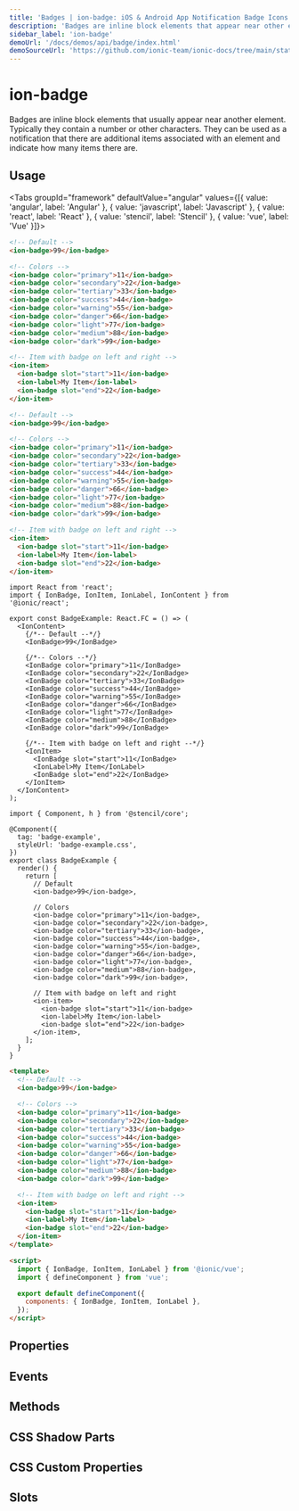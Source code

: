 ```yaml
---
title: 'Badges | ion-badge: iOS & Android App Notification Badge Icons'
description: 'Badges are inline block elements that appear near other elements on iOS & Android apps—use ion-badges as notifications that indicate how many items there are.'
sidebar_label: 'ion-badge'
demoUrl: '/docs/demos/api/badge/index.html'
demoSourceUrl: 'https://github.com/ionic-team/ionic-docs/tree/main/static/demos/api/badge/index.html'
---
```




# ion-badge

Badges are inline block elements that usually appear near another element. Typically they contain a number or other characters. They can be used as a notification that there are additional items associated with an element and indicate how many items there are.

## Usage

<Tabs groupId="framework" defaultValue="angular" values={[{ value: 'angular', label: 'Angular' }, { value: 'javascript', label: 'Javascript' }, { value: 'react', label: 'React' }, { value: 'stencil', label: 'Stencil' }, { value: 'vue', label: 'Vue' }]}>

<TabItem value="angular">

```html
<!-- Default -->
<ion-badge>99</ion-badge>

<!-- Colors -->
<ion-badge color="primary">11</ion-badge>
<ion-badge color="secondary">22</ion-badge>
<ion-badge color="tertiary">33</ion-badge>
<ion-badge color="success">44</ion-badge>
<ion-badge color="warning">55</ion-badge>
<ion-badge color="danger">66</ion-badge>
<ion-badge color="light">77</ion-badge>
<ion-badge color="medium">88</ion-badge>
<ion-badge color="dark">99</ion-badge>

<!-- Item with badge on left and right -->
<ion-item>
  <ion-badge slot="start">11</ion-badge>
  <ion-label>My Item</ion-label>
  <ion-badge slot="end">22</ion-badge>
</ion-item>
```

</TabItem>

<TabItem value="javascript">

```html
<!-- Default -->
<ion-badge>99</ion-badge>

<!-- Colors -->
<ion-badge color="primary">11</ion-badge>
<ion-badge color="secondary">22</ion-badge>
<ion-badge color="tertiary">33</ion-badge>
<ion-badge color="success">44</ion-badge>
<ion-badge color="warning">55</ion-badge>
<ion-badge color="danger">66</ion-badge>
<ion-badge color="light">77</ion-badge>
<ion-badge color="medium">88</ion-badge>
<ion-badge color="dark">99</ion-badge>

<!-- Item with badge on left and right -->
<ion-item>
  <ion-badge slot="start">11</ion-badge>
  <ion-label>My Item</ion-label>
  <ion-badge slot="end">22</ion-badge>
</ion-item>
```

</TabItem>

<TabItem value="react">

```tsx
import React from 'react';
import { IonBadge, IonItem, IonLabel, IonContent } from '@ionic/react';

export const BadgeExample: React.FC = () => (
  <IonContent>
    {/*-- Default --*/}
    <IonBadge>99</IonBadge>

    {/*-- Colors --*/}
    <IonBadge color="primary">11</IonBadge>
    <IonBadge color="secondary">22</IonBadge>
    <IonBadge color="tertiary">33</IonBadge>
    <IonBadge color="success">44</IonBadge>
    <IonBadge color="warning">55</IonBadge>
    <IonBadge color="danger">66</IonBadge>
    <IonBadge color="light">77</IonBadge>
    <IonBadge color="medium">88</IonBadge>
    <IonBadge color="dark">99</IonBadge>

    {/*-- Item with badge on left and right --*/}
    <IonItem>
      <IonBadge slot="start">11</IonBadge>
      <IonLabel>My Item</IonLabel>
      <IonBadge slot="end">22</IonBadge>
    </IonItem>
  </IonContent>
);
```

</TabItem>

<TabItem value="stencil">

```tsx
import { Component, h } from '@stencil/core';

@Component({
  tag: 'badge-example',
  styleUrl: 'badge-example.css',
})
export class BadgeExample {
  render() {
    return [
      // Default
      <ion-badge>99</ion-badge>,

      // Colors
      <ion-badge color="primary">11</ion-badge>,
      <ion-badge color="secondary">22</ion-badge>,
      <ion-badge color="tertiary">33</ion-badge>,
      <ion-badge color="success">44</ion-badge>,
      <ion-badge color="warning">55</ion-badge>,
      <ion-badge color="danger">66</ion-badge>,
      <ion-badge color="light">77</ion-badge>,
      <ion-badge color="medium">88</ion-badge>,
      <ion-badge color="dark">99</ion-badge>,

      // Item with badge on left and right
      <ion-item>
        <ion-badge slot="start">11</ion-badge>
        <ion-label>My Item</ion-label>
        <ion-badge slot="end">22</ion-badge>
      </ion-item>,
    ];
  }
}
```

</TabItem>

<TabItem value="vue">

```html
<template>
  <!-- Default -->
  <ion-badge>99</ion-badge>

  <!-- Colors -->
  <ion-badge color="primary">11</ion-badge>
  <ion-badge color="secondary">22</ion-badge>
  <ion-badge color="tertiary">33</ion-badge>
  <ion-badge color="success">44</ion-badge>
  <ion-badge color="warning">55</ion-badge>
  <ion-badge color="danger">66</ion-badge>
  <ion-badge color="light">77</ion-badge>
  <ion-badge color="medium">88</ion-badge>
  <ion-badge color="dark">99</ion-badge>

  <!-- Item with badge on left and right -->
  <ion-item>
    <ion-badge slot="start">11</ion-badge>
    <ion-label>My Item</ion-label>
    <ion-badge slot="end">22</ion-badge>
  </ion-item>
</template>

<script>
  import { IonBadge, IonItem, IonLabel } from '@ionic/vue';
  import { defineComponent } from 'vue';

  export default defineComponent({
    components: { IonBadge, IonItem, IonLabel },
  });
</script>
```

</TabItem>

</Tabs>

## Properties

<Props />

## Events

<Events />

## Methods

<Methods />

## CSS Shadow Parts

<Parts />

## CSS Custom Properties

<CustomProps />

## Slots

<Slots />
